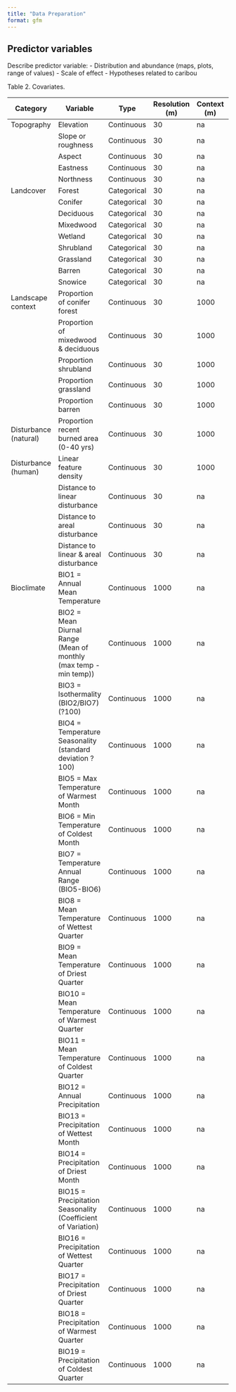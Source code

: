 ```yaml
---
title: "Data Preparation"
format: gfm
---
```


## Predictor variables

Describe predictor variable: - Distribution and abundance (maps, plots, range of values) - Scale of effect - Hypotheses related to caribou

Table 2. Covariates.

| **Category** | **Variable** | **Type** | **Resolution (m)** | **Context (m)** | **Code** | **Note** |
|---------|--------------------|---------|---------|---------|---------|---------|
| Topography | Elevation | Continuous | 30 | na | 1 |  |
|  | Slope or roughness | Continuous | 30 | na | 1 |  |
|  | Aspect | Continuous | 30 | na | 1 |  |
|  | Eastness | Continuous | 30 | na | 1 |  |
|  | Northness | Continuous | 30 | na | 1 |  |
| Landcover | Forest | Categorical | 30 | na | 1 |  |
|  | Conifer | Categorical | 30 | na | 1 |  |
|  | Deciduous | Categorical | 30 | na | 1 |  |
|  | Mixedwood | Categorical | 30 | na | 1 |  |
|  | Wetland | Categorical | 30 | na | 1 |  |
|  | Shrubland | Categorical | 30 | na | 1 |  |
|  | Grassland | Categorical | 30 | na | 1 |  |
|  | Barren | Categorical | 30 | na | 1 |  |
|  | Snowice | Categorical | 30 | na | 1 |  |
| Landscape context | Proportion of conifer forest | Continuous | 30 | 1000 | 0 | Scale of effect? |
|  | Proportion of mixedwood & deciduous | Continuous | 30 | 1000 | 0 | Scale of effect? |
|  | Proportion shrubland | Continuous | 30 | 1000 | 0 | Scale of effect? |
|  | Proportion grassland | Continuous | 30 | 1000 | 0 | Scale of effect? |
|  | Proportion barren | Continuous | 30 | 1000 | 0 | Scale of effect? |
| Disturbance (natural) | Proportion recent burned area (0-40 yrs) | Continuous | 30 | 1000 | 0 | Scale of effect? |
| Disturbance (human) | Linear feature density | Continuous | 30 | 1000 | 0 | Not sure |
|  | Distance to linear disturbance | Continuous | 30 | na | 1 |  |
|  | Distance to areal disturbance | Continuous | 30 | na | 1 |  |
|  | Distance to linear & areal disturbance | Continuous | 30 | na | 1 |  |
| Bioclimate | BIO1 = Annual Mean Temperature | Continuous | 1000 | na | 1 | Projections only |
|  | BIO2 = Mean Diurnal Range (Mean of monthly (max temp - min temp)) | Continuous | 1000 | na | 1 | Projections only |
|  | BIO3 = Isothermality (BIO2/BIO7) (?100) | Continuous | 1000 | na | 1 | Projections only |
|  | BIO4 = Temperature Seasonality (standard deviation ?100) | Continuous | 1000 | na | 1 | Projections only |
|  | BIO5 = Max Temperature of Warmest Month | Continuous | 1000 | na | 1 | Projections only |
|  | BIO6 = Min Temperature of Coldest Month | Continuous | 1000 | na | 1 | Projections only |
|  | BIO7 = Temperature Annual Range (BIO5-BIO6) | Continuous | 1000 | na | 1 | Projections only |
|  | BIO8 = Mean Temperature of Wettest Quarter | Continuous | 1000 | na | 1 | Projections only |
|  | BIO9 = Mean Temperature of Driest Quarter | Continuous | 1000 | na | 1 | Projections only |
|  | BIO10 = Mean Temperature of Warmest Quarter | Continuous | 1000 | na | 1 | Projections only |
|  | BIO11 = Mean Temperature of Coldest Quarter | Continuous | 1000 | na | 1 | Projections only |
|  | BIO12 = Annual Precipitation | Continuous | 1000 | na | 1 | Projections only |
|  | BIO13 = Precipitation of Wettest Month | Continuous | 1000 | na | 1 | Projections only |
|  | BIO14 = Precipitation of Driest Month | Continuous | 1000 | na | 1 | Projections only |
|  | BIO15 = Precipitation Seasonality (Coefficient of Variation) | Continuous | 1000 | na | 1 | Projections only |
|  | BIO16 = Precipitation of Wettest Quarter | Continuous | 1000 | na | 1 | Projections only |
|  | BIO17 = Precipitation of Driest Quarter | Continuous | 1000 | na | 1 | Projections only |
|  | BIO18 = Precipitation of Warmest Quarter | Continuous | 1000 | na | 1 | Projections only |
|  | BIO19 = Precipitation of Coldest Quarter | Continuous | 1000 | na | 1 | Projections only |
